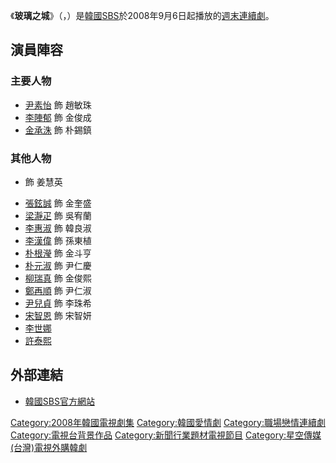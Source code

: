 {{Otheruses|subject=韓國[[SBS_(韓國)|SBS]]電視台所拍攝的連續劇「玻璃之城」|other=玻璃之城其他意義|玻璃之城 (消歧義)}}
{{unreferenced|time=2018-09-02T00:19:06+00:00}}
{{noteTA
|T=zh-hans:玻璃之城 (电视剧);zh-hant:玻璃之城 (電視劇);zh-tw:玻璃之城 (電視劇)
|1=zh-hans:玻璃之城;zh-hant:玻璃之城;zh-tw:玻璃之城 (電視劇)
}}
{{Infobox Television
| show_name           = 玻璃之城
| original_name      = {{lang|ko|유리의 성}}
| image               = [[File:Glass_Castle_sbs.jpg|250px]]
| caption             = 
| show_name_2         = 
| genre               = 
| format              =
| creator             = 
| developer           = 
| writer              = [[崔賢京|崔賢京]]
| director            = [[趙南國|趙南國]]
| starring            = [[尹素怡|尹素怡]]、[[李陣郁|李陣郁]]、[[金承洙|金承洙]]
| country             = {{KOR}} 
| language            = [[韓語|韓語]]
| num_episodes        = 51
| executive_producer  = [[金英燮|金英燮]]
| runtime             = 
| company             = 
| channel             = [[SBS_(韓國)|SBS]]
| first_run           = {{KOR}}
| first_aired         = {{start date|2008|9|6}}
| last_aired          = {{end date|2009|3|1}}
| preceded_by         = [[幸福百分百|幸福]]
| followed_by         = [[相愛不易|相愛不易]]
| related             = 
| website             = http://tv.sbs.co.kr/yuri/
| 中國大陸名稱 = 
| 台灣名稱   = 菜鳥變鳳凰
| 港澳名稱   = 
| 馬新名稱   = 
}}
《'''玻璃之城'''》（{{lang-ko|유리의 성}}，{{lang-en|Glass Castle}}）是[[韓國|韓國]][[SBS_(韓國)|SBS]]於2008年9月6日起播放的[[SBS_週末劇場|週末連續劇]]。

== 演員陣容 ==
=== 主要人物 ===
*[[尹素怡|尹素怡]] 飾 趙敏珠
*[[李陣郁|李陣郁]] 飾 金俊成
*[[金承洙|金承洙]] 飾 朴錫鎮
=== 其他人物 ===
*{{link-ko|韓如凜|한여름}} 飾 姜慧英
*[[張鉉誠|張鉉誠]] 飾 金奎盛
*[[梁瀞疋|梁瀞疋]] 飾 吳宥蘭
*[[李惠淑|李惠淑]] 飾 韓良淑
*[[李漢偉|李漢偉]] 飾 孫東植
*[[朴根瀅|朴根瀅]] 飾 金斗亨
*[[朴元淑|朴元淑]] 飾 尹仁慶
*[[柳瑞真|柳瑞真]] 飾 金俊熙
*[[鄭再順|鄭再順]] 飾 尹仁淑
*[[尹兒貞|尹兒貞]] 飾 李珠希
*[[宋智恩|宋智恩]] 飾 宋智妍
*[[李世娜|李世娜]]
*[[許泰熙|許泰熙]]

== 外部連結 ==
*[http://tv.sbs.co.kr/yuri/ 韓國SBS官方網站] {{ko icon}}

{{電視節目的變遷
|電視台= {{KOR}} [[SBS_(韓國)|SBS]]
|播放檔次= [[SBS_週末劇場|週末劇場]]
|節目名稱= 玻璃-{}-之城<br />（2008年9月6日 - 2009年3月1日）
|上一節目= [[幸福百分百|幸福]]<br />（2008年2月9日 - 2008年8月31日）
|下一節目= [[相愛不易|相愛不易]]<br />（2009年3月7日 - 2009年8月23日）
}}
{{電視節目的變遷
| 電視台= {{TWN}} [[衛視中文台|衛視中文台]]
| 播放檔次= 星期一至五 21:00 - 22:00
| 節目名稱= 菜鳥-{}-變鳳凰<br />（2009年5月11日 - 2009年8月12日）
| 上一節目= -
| 下一節目= [[詠春_(電視劇)|詠春]]<br />（2009年8月13日 - ）
}}
{{SBS週末劇場}}

{{DEFAULTSORT:Yuliui seong}}
[[Category:2008年韓國電視劇集|Category:2008年韓國電視劇集]]
[[Category:韓國愛情劇|Category:韓國愛情劇]]
[[Category:職場戀情連續劇|Category:職場戀情連續劇]]
[[Category:電視台背景作品|Category:電視台背景作品]]
[[Category:新聞行業題材電視節目|Category:新聞行業題材電視節目]]
[[Category:星空傳媒(台灣)電視外購韓劇|Category:星空傳媒(台灣)電視外購韓劇]]